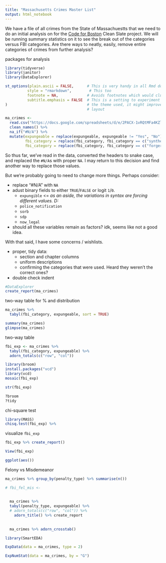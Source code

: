 ```yaml
---
title: "Massachusetts Crimes Master List"
output: html_notebook
---
```


We have a file of all crimes from the State of Massachuestts that we need to do an initial analysis on for the [Code for Boston](https://www.codeforboston.org) Clean Slate project. We will be running summary statistics on it to see the break out of the categories versus FBI categories. Are there ways to neatly, easily, remove entire categories of crimes from further analysis?  

packages for analysis
```r
library(tidyverse)
library(janitor)
library(DataExplorer)

st_options(plain.ascii = FALSE,      # This is very handy in all Rmd documents
          style = "rmarkdown",        # This too
          footnote = NA,             # Avoids footnotes which would clutter the results
          subtitle.emphasis = FALSE  # This is a setting to experiment with - according to
)                                    # the theme used, it might improve the headings'
                                     # layout

```


```r
ma_crimes <- 
  read.csv("https://docs.google.com/spreadsheets/d/e/2PACX-1vRQtMFa4KZlBlXpklfT9uSE383NaRtN8C5-L1FeSS1sTxX0Ws3Xam6Ahbpuf2BSOzR1Ugc9AZGPRLlu/pub?gid=579055210&single=true&output=csv", stringsAsFactors=FALSE) %>% 
  clean_names() %>% 
  na_if("#N/A") %>% 
  mutate(expungeable = replace(expungeable, expungeable != "Yes", "No"),
         fbi_category = replace(fbi_category, fbi_category == c("synthetic Narcotics – Manufactured Narcotics which can cause true drug addiction (Demerol, Methadones)"), c("Synthetic Narcotics – Manufactured Narcotics which can cause true drug addiction (Demerol, Methadones)")),
         fbi_category = replace(fbi_category, fbi_category == c("forgery and Counterfeiting"), c("Forgery and Counterfeiting")))

```

So thus far, we've read in the data, converted the headers to snake case, and replaced the `#N/A`s with proper `NA`. I may return to this decision and find another way to replace those values.

But we're probably going to need to change more things. Perhaps consider:

 - replace "#N/A" with `NA`  
 - adust binary fields to either `TRUE`/`FALSE` or logit `1`/`0`.
    - `expungible`  <= _as an aside, the variations in syntax are forcing different values. D:_
    - `police_notification`
    - `sorb`
    - `sdp`
    - `now_legal`  
 - should all these variables remain as factors? idk, seems like not a good idea.  
 
 With that said, I have some concerns / wishlists.  
 
  - proper, tidy data:  
    - section and chapter columns   
    - uniform descriptions   
    - confirming the categories that were used. Heard they weren't the correct ones? 
 - double check indent

```r
#DataExplorer
create_report(ma_crimes)

```

two-way table for % and distribution

```r
ma_crimes %>% 
  tabyl(fbi_category, expungeable, sort = TRUE)

summary(ma_crimes)
glimpse(ma_crimes) 

```



two-way table
```r
fbi_exp <- ma_crimes %>% 
  tabyl(fbi_category, expungeable) %>% 
  adorn_totals(c("row", "col"))

library(broom)
install.packages("vcd")
library(vcd)
mosaic(fbi_exp)

str(fbi_exp)

?broom
?tidy
```
 
chi-square test
```r
library(MASS)
chisq.test(fbi_exp) %>% 
```


visualize `fbi_exp`
```r

fbi_exp %>% create_report()

View(fbi_exp)

ggplot(aes())
```

Felony vs Misdemeanor
```r
ma_crimes %>% group_by(penalty_type) %>% summarise(n())

# fbi_fel_mis <- 
  
  
  ma_crimes %>% 
  tabyl(penalty_type, expungeable) %>% 
  # adorn_totals(c("row", "col")) %>% 
    adorn_title() %>% create_report
  
  
  ma_crimes %>% adorn_crosstab()


```

```r
library(SmartEDA)

ExpData(data = ma_crimes, type = 2)

ExpNumStat(data = ma_crimes, by = "G")
```

